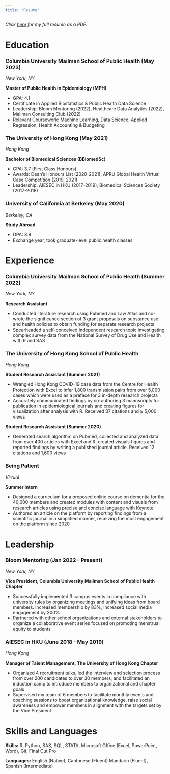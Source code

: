 ```yaml
---
title: "Resume"
---
```


*Click [here](Amy Yeung Resume.pdf) for my full resume as a PDF.*

# Education

### Columbia University Mailman School of Public Health (May 2023)
*New York, NY*

**Master of Public Health in Epidemiology (MPH)**

* GPA: 4.1
* Certificate in Applied Biostatistics & Public Health Data Science
* Leadership: Bloom Mentoring (2022), Healthcare Data Analytics (2022), Mailman Consulting Club (2022) 
* Relevant Coursework: Machine Learning, Data Science, Applied Regression, Health Accounting & Budgeting

### The University of Hong Kong (May 2021)
*Hong Kong*

**Bachelor of Biomedical Sciences (BBiomedSc)**

* GPA: 3.7 (First Class Honours)
* Awards: Dean’s Honours List (2020-2021), APRU Global Health Virtual Case Competition (2019, 2021) 
* Leadership: AIESEC in HKU (2017-2019), Biomedical Sciences Society (2017-2018)

### University of California at Berkeley (May 2020)
*Berkeley, CA*

**Study Abroad**

* GPA: 3.9
* Exchange year, took graduate-level public health classes


# Experience

### Columbia University Mailman School of Public Health (Summer 2022)
*New York, NY*

**Research Assistant**

* Conducted literature research using Pubmed and Law Atlas and co-wrote the significance section of 3 grant proposals on substance use and health policies to obtain funding for separate research projects
* Spearheaded a self-conceived independent research topic investigating complex survey data from the National Survey of Drug Use and Health with R and SAS

### The University of Hong Kong School of Public Health 
*Hong Kong*

**Student Research Assistant (Summer 2021)**

* Wrangled Hong Kong COVID-19 case data from the Centre for Health Protection with Excel to infer 1,800 transmission pairs from over 5,000 cases which were used as a preface for 3 in-depth research projects
* Accurately communicated findings by co-authoring 3 manuscripts for publication in epidemiological journals and creating figures for visualization after analysis with R. Received 37 citations and ≥ 5,000 views

**Student Research Assistant (Summer 2020)**

* Generated search algorithm on Pubmed, collected and analyzed data from over 400 articles with Excel and R, created visuals figures and reported findings by writing a published journal article. Received 12 citations and 1,600 views

### Being Patient
*Virtual*

**Summer Intern**

* Designed a curriculum for a proposed online course on dementia for the 40,000 members and created modules with content and visuals from research articles using precise and concise language with Keynote
* Authored an article on the platform by reporting findings from a scientific journal in a simplified manner, receiving the most engagement on the platform since 2020

# Leadership

### Bloom Mentoring (Jan 2022 - Present)
*New York, NY*

**Vice President, Columbia University Mailman School of Public Health Chapter**

* Successfully implemented 3 campus events in compliance with university rules by organizing meetings and unifying ideas from board members. Increased membership by 83%, increased social media engagement by 300% 
* Partnered with other school organizations and external stakeholders to organize a collaborative event series focused on promoting menstrual equity to students

### AIESEC in HKU (June 2018 - May 2019)
*Hong Kong*

**Manager of Talent Management, The University of Hong Kong Chapter**

* Organized 4 recruitment talks, led the interview and selection process from over 200 candidates to over 30 members, and facilitated an induction camp to introduce members to organizational and chapter goals
* Supervised my team of 6 members to facilitate monthly events and coaching sessions to boost organizational knowledge, raise social awareness and empower members in alignment with the targets set by the Vice President

# Skills and Languages

**Skills:** R, Python, SAS, SQL, STATA, Microsoft Office (Excel, PowerPoint, Word), Git, Final Cut Pro

**Languages:** English (Native), Cantonese (Fluent) Mandarin (Fluent), Spanish (Intermediate)


